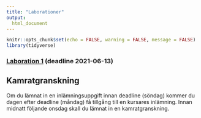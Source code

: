 ```yaml
---
title: "Laborationer"
output:
  html_document
---
```


```r
knitr::opts_chunk$set(echo = FALSE, warning = FALSE, message = FALSE)
library(tidyverse)
```


### [Laboration 1](lab1.html) (deadline 2021-06-13)

## Kamratgranskning

Om du lämnat in en inlämningsuppgift innan deadline (söndag) kommer du dagen efter deadline (måndag) få tillgång till en kursares inlämning. Innan midnatt följande onsdag skall du lämnat in en kamratgranskning.
